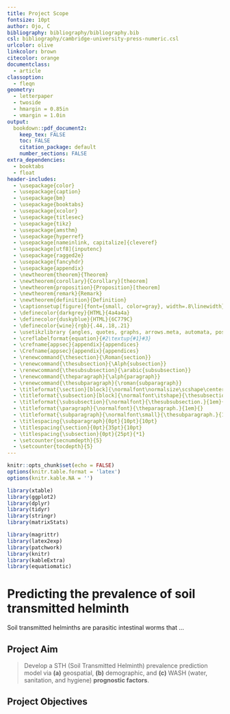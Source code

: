 ```yaml
---
title: Project Scope
fontsize: 10pt
author: Ojo, C
bibliography: bibliography/bibliography.bib
csl: bibliography/cambridge-university-press-numeric.csl
urlcolor: olive
linkcolor: brown
citecolor: orange
documentclass:
  - article
classoption:
  - fleqn
geometry:
  - letterpaper
  - twoside
  - hmargin = 0.85in
  - vmargin = 1.0in
output:
  bookdown::pdf_document2:
    keep_tex: FALSE
    toc: FALSE
    citation_package: default
    number_sections: FALSE
extra_dependencies:
  - booktabs
  - float
header-includes:
  - \usepackage{color}
  - \usepackage{caption}
  - \usepackage{bm}
  - \usepackage{booktabs}
  - \usepackage{xcolor}
  - \usepackage{titlesec}
  - \usepackage{tikz}
  - \usepackage{amsthm}
  - \usepackage{hyperref}
  - \usepackage[nameinlink, capitalize]{cleveref}
  - \usepackage[utf8]{inputenc}
  - \usepackage{ragged2e}
  - \usepackage{fancyhdr}
  - \usepackage{appendix}
  - \newtheorem{theorem}{Theorem}
  - \newtheorem{corollary}{Corollary}[theorem]
  - \newtheorem{proposition}{Proposition}[theorem]
  - \newtheorem{remark}{Remark}
  - \newtheorem{definition}{Definition}
  - \captionsetup[figure]{font={small, color=gray}, width=.8\linewidth}
  - \definecolor{darkgrey}{HTML}{4a4a4a}
  - \definecolor{duskyblue}{HTML}{6C779C}
  - \definecolor{wine}{rgb}{.44,.18,.21}
  - \usetikzlibrary {angles, quotes, graphs, arrows.meta, automata, positioning, shadows}
  - \creflabelformat{equation}{#2\textup{#1}#3}
  - \crefname{appsec}{appendix}{appendices}
  - \Crefname{appsec}{appendix}{appendices}
  - \renewcommand{\thesection}{\Roman{section}}
  - \renewcommand{\thesubsection}{\Alph{subsection}}
  - \renewcommand{\thesubsubsection}{\arabic{subsubsection}}
  - \renewcommand{\theparagraph}{\alph{paragraph}}
  - \renewcommand{\thesubparagraph}{\roman{subparagraph}}
  - \titleformat{\section}[block]{\normalfont\normalsize\scshape\center}{\thesection.}{1em}{}
  - \titleformat{\subsection}[block]{\normalfont\itshape}{\thesubsection.}{1em}{}
  - \titleformat{\subsubsection}{\normalfont}{\thesubsubsection.}{1em}{}
  - \titleformat{\paragraph}{\normalfont}{\theparagraph.}{1em}{}
  - \titleformat{\subparagraph}{\normalfont\small}{\thesubparagraph.}{1em}{}
  - \titlespacing{\subparagraph}{0pt}{10pt}{10pt}
  - \titlespacing{\section}{0pt}{35pt}{10pt}
  - \titlespacing{\subsection}{0pt}{25pt}{*1}
  - \setcounter{secnumdepth}{5}
  - \setcounter{tocdepth}{5}
---
```



\fancypagestyle{custompagestyle}{%
\fancyhf{}% Clear header/footer
\fancyhead[OC]{\uppercase{River Blindness}} % Title on Odd pages, center.
\fancyhead[OR]{\thepage}
\fancyhead[EC]{\uppercase{River Blindness}} % Title on Even page, center.
\fancyhead[EL]{\thepage}
\fancyfoot[O]{}
\fancyfoot[E]{}
\renewcommand{\headrulewidth}{0pt} % Removes header rule
}
\pagestyle{custompagestyle}


<!--- Global Settings --->
```r
knitr::opts_chunk$set(echo = FALSE)
options(knitr.table.format = 'latex')
options(knitr.kable.NA = '')
```


<!--- imports --->
```r
library(xtable)
library(ggplot2)
library(dplyr)
library(tidyr)
library(stringr)
library(matrixStats)

library(magrittr)
library(latex2exp)
library(patchwork)
library(knitr)
library(kableExtra)
library(equatiomatic)
```

# Predicting the prevalence of soil transmitted helminth

Soil transmitted helminths are parasitic intestinal worms that ...

## Project Aim

> Develop a STH (Soil Transmitted Helminth) prevalence prediction model via **(a)** geospatial, **(b)** demographic, and
> **(c)** WASH (water, sanitation, and hygiene) **prognostic factors**.

## Project Objectives
